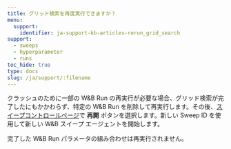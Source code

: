```yaml
---
title: グリッド検索を再度実行できますか？
menu:
  support:
    identifier: ja-support-kb-articles-rerun_grid_search
support:
  - sweeps
  - hyperparameter
  - runs
toc_hide: true
type: docs
slug: /ja/support/:filename
---
```

クラッシュのために一部の W&B Run の再実行が必要な場合、グリッド検索が完了したにもかかわらず、特定の W&B Run を削除して再実行します。その後、[スイープコントロールページ](/ja/guides/models/sweeps/sweeps-ui)で **再開** ボタンを選択します。新しい Sweep ID を使用して新しい W&B スイープ エージェントを開始します。

完了した W&B Run パラメータの組み合わせは再実行されません。